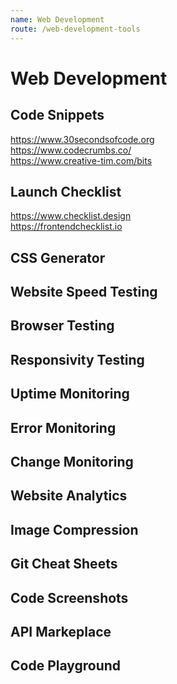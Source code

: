 ```yaml
---
name: Web Development
route: /web-development-tools
---
```


# Web Development

## Code Snippets

https://www.30secondsofcode.org  
https://www.codecrumbs.co/  
https://www.creative-tim.com/bits

## Launch Checklist

https://www.checklist.design  
https://frontendchecklist.io

## CSS Generator

## Website Speed Testing

## Browser Testing

## Responsivity Testing

## Uptime Monitoring

## Error Monitoring

## Change Monitoring

## Website Analytics

## Image Compression

## Git Cheat Sheets

## Code Screenshots

## API Markeplace

## Code Playground
